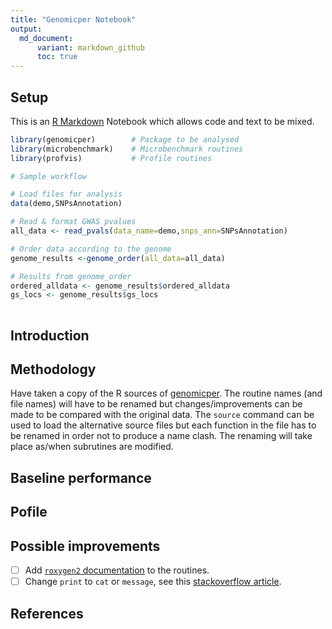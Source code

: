 ```yaml
---
title: "Genomicper Notebook"
output: 
  md_document:
      variant: markdown_github
      toc: true
---
```


## Setup

This is an [R Markdown](http://rmarkdown.rstudio.com) Notebook which allows 
code and text to be mixed. 

```r
library(genomicper)        # Package to be analysed
library(microbenchmark)    # Microbenchmark routines
library(profvis)           # Profile routines

# Sample workflow

# Load files for analysis
data(demo,SNPsAnnotation)

# Read & format GWAS pvalues
all_data <- read_pvals(data_name=demo,snps_ann=SNPsAnnotation)

# Order data according to the genome
genome_results <-genome_order(all_data=all_data)

# Results from genome_order
ordered_alldata <- genome_results$ordered_alldata
gs_locs <- genome_results$gs_locs
	
```

## Introduction

## Methodology

Have taken a copy of the R sources of [genomicper](https://github.com/Genomicper/genomicper). 
The routine names (and file names) will have to be renamed but changes/improvements can be made
to be compared  with the original data. The `source` command can be used to load the alternative
source files but each function in the file has to be renamed in order not to produce a name
clash. The renaming will take place as/when subrutines are modified.

## Baseline performance

## Pofile

## Possible improvements

- [ ] Add [`roxygen2` documentation](https://cran.r-project.org/web/packages/roxygen2/vignettes/roxygen2.html) to the routines.
- [ ] Change `print` to `cat` or `message`, see this [stackoverflow article](https://stackoverflow.com/questions/36699272/why-is-message-a-better-choice-than-print-in-r-for-writing-a-package/36700294).

## References
